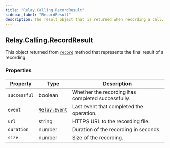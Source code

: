```yaml
---
title: "Relay.Calling.RecordResult"
sidebar_label: "RecordResult"
description: The result object that is returned when recording a call.
---
```


[record]: /sdks/relay-realtime-sdk/v2/language/python/calling/call#record
[relay-event]: /sdks/relay-realtime-sdk/v2/language/python/event

## Relay.Calling.RecordResult

This object returned from [`record`][record] method that represents the final result of a recording.

### Properties

| Property | Type | Description |
| -------- | ---- | ----------- |
| `successful` | boolean | Whether the recording has completed successfully. |
| `event` | [`Relay.Event`][relay-event] | Last event that completed the operation. |
| `url` | string | HTTPS URL to the recording file. |
| `duration` | number | Duration of the recording in seconds. |
| `size` | number | Size of the recording. |